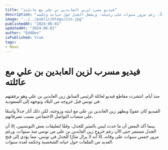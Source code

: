 ```yaml
---
title: "فيديو مسرب لزين العابدين بن علي مع عائلته"
description: "انتشار مقاطع فيديو لزين العابدين بن علي مع عائلته في تونس قبل خروجه من البلاد يثير جدلًا، رغم مرور سنوات على رحيله، ويشعل الجدل حول حياته وحكمه."
image: "../../public/blogs/zin.jpg"
publishedAt: "2024-06-01"
updatedAt: "2024-06-01"
author: "EddDev"
isPublished: true
tags:
- News
---
```


# فيديو مسرب لزين العابدين بن علي مع عائلته

منذ أيام، انتشرت مقاطع فيديو لعائلة الرئيس السابق زين العابدين بن علي وهو برفقتهم في تونس قبل خروجه من البلاد وتوجهه إلى السعودية.

الفيديو كان عفويًا ويظهر زين العابدين بن علي مع ابنته وزوجته، لكن ذلك أثار جدلاً واسعًا على منصات التواصل الاجتماعي بسبب تصرفاتهم.

بينما أكد البعض أن ما حدث ليس بالمثير للجدل، وفقًا لتعليقات بعض التونسيين، إلا أن الجدل مستمر حتى الآن رغم خروج زين العابدين بن علي من تونس منذ سنوات، ورغم مرور خمس سنوات على وفاته، إلا أنه لا يزال مثارًا للجدل في تونس، مما يؤدي إلى فتح العديد من الملفات حول حياته الشخصية وحكمه لعدة سنوات.
